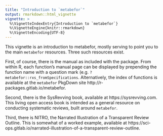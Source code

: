 ```yaml
---
title: "Introduction to `metabefor`"
output: rmarkdown::html_vignette
vignette: >
  %\VignetteIndexEntry{Introduction to `metabefor`}
  %\VignetteEngine{knitr::rmarkdown}
  %\VignetteEncoding{UTF-8}
---
```


This vignette is an introduction to metabefor, mostly serving to point you to the main `metabefor` resources. Three such resources exist.

First, of course, there is the manual as included with the package. From within R, each function's manual page can be displayed by prepending the function name with a question mark (e.g. `?metabefor::rxs_fromSpecifications`. Alternatively, the index of functions is available at the `metabefor` PkgDown site http://r-packages.gitlab.io/metabefor.

Second, there is the SysRevving book, available at https://sysrevving.com. This living open access book is intended as a general resource on conducting systematic reviews, built around `metabefor`.

Third, there is NITRO, the Narrated Illustration of a Transparent Review Outline. This is somewhat of a worked example, available at https://sci-ops.gitlab.io/narrated-illustration-of-a-transparent-review-outline.
